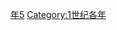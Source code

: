 {{Catnav|頁面分類|历史|歷史時代|年|1世纪各年}}

{{catmore}}
{{Commons category|65}}

[[Category:60年代|年5]]
[[Category:1世纪各年|Category:1世纪各年]]